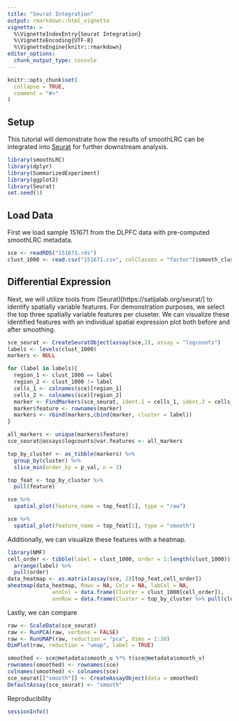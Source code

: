 ```yaml
---
title: "Seurat Integration"
output: rmarkdown::html_vignette
vignette: >
  %\VignetteIndexEntry{Seurat Integration}
  %\VignetteEncoding{UTF-8}
  %\VignetteEngine{knitr::rmarkdown}
editor_options: 
  chunk_output_type: console
---
```


```r
knitr::opts_chunk$set(
  collapse = TRUE,
  comment = "#>"
)
```

## Setup

This tutorial will demonstrate how the results of smoothLRC can be integrated into [Seurat](https://satijalab.org/seurat/index.html) for further downstream analysis.

```r
library(smoothLRC)
library(dplyr)
library(SummarizedExperiment)
library(ggplot2)
library(Seurat)
set.seed(1)
```

## Load Data

First we load sample 151671 from the DLPFC data with pre-computed smoothLRC metadata.

```r
sce <- readRDS("151671.rds")
clust_1000 <- read.csv("151671.csv", colClasses = "factor")$smooth_cluster_1000
```


## Differential Expression

Next, we will utilize tools from (Seurat)[https://satijalab.org/seurat/] to identify spatially variable features. For demonstration purposes, we select the top three spatially variable features per cluseter. We can visualize these identified features with an individual spatial expression plot both before and after smoothing.

```r
sce_seurat <- CreateSeuratObject(assay(sce,2), assay = "logcounts")
labels <- levels(clust_1000)
markers <- NULL

for (label in labels){
  region_1 <- clust_1000 == label
  region_2 <- clust_1000 != label
  cells_1 <- colnames(sce)[region_1]
  cells_2 <- colnames(sce)[region_2]
  marker <- FindMarkers(sce_seurat, ident.1 = cells_1, ident.2 = cells_2)
  marker$feature <- rownames(marker)
  markers <- rbind(markers,cbind(marker, cluster = label))
}

all_markers <- unique(markers$feature)
sce_seurat@assays$logcounts@var.features <- all_markers

top_by_cluster <- as_tibble(markers) %>% 
  group_by(cluster) %>% 
  slice_min(order_by = p_val, n = 3)

top_feat <- top_by_cluster %>% 
  pull(feature) 

sce %>% 
  spatial_plot(feature_name = top_feat[1], type = "raw")

sce %>% 
  spatial_plot(feature_name = top_feat[1], type = "smooth")


```

Additionally, we can visualize these features with a heatmap.

```r
library(NMF)
cell_order <- tibble(label = clust_1000, order = 1:length(clust_1000)) %>% 
  arrange(label) %>% 
  pull(order)
data_heatmap <- as.matrix(assay(sce, 2)[top_feat,cell_order])
aheatmap(data_heatmap, Rowv = NA, Colv = NA, labCol = NA, 
              annCol = data.frame(Cluster = clust_1000[cell_order]),
              annRow = data.frame(Cluster = top_by_cluster %>% pull(cluster)))

```

Lastly, we can compare

```r
raw <- ScaleData(sce_seurat)
raw <- RunPCA(raw, verbose = FALSE)
raw <- RunUMAP(raw, reduction = "pca", dims = 1:30)
DimPlot(raw, reduction = "umap", label = TRUE)

smoothed <- sce@metadata$smooth_u %*% t(sce@metadata$smooth_v)
rownames(smoothed) <- rownames(sce)
colnames(smoothed) <- colnames(sce)
sce_seurat[["smooth"]] <- CreateAssayObject(data = smoothed)
DefaultAssay(sce_seurat) <- "smooth"
```



Reproducibility

```r
sessionInfo()
```

